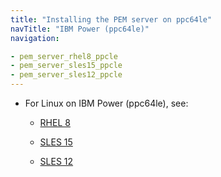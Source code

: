 ```yaml
---
title: "Installing the PEM server on ppc64le"
navTitle: "IBM Power (ppc64le)"
navigation:

- pem_server_rhel8_ppcle
- pem_server_sles15_ppcle
- pem_server_sles12_ppcle
---
```


- For Linux on IBM Power (ppc64le), see:
  - [RHEL 8](pem_server_rhel8_ppcle)
  
  - [SLES 15](pem_server_sles15_ppcle)
  - [SLES 12](pem_server_sles12_ppcle)
